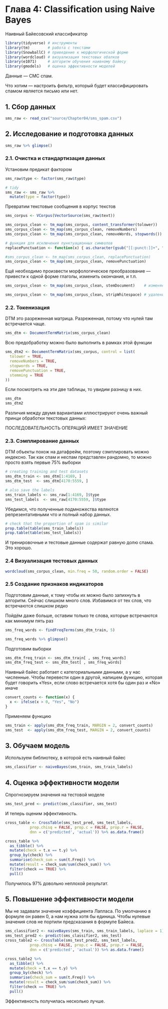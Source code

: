 # Глава 4: Classification using Naive Bayes

Наивный Байесовский классификатор

```r
library(tidyverse) # инструменты
library(tm)        # работа с текстами
library(SnowballC) # приведение к морфологической форме
library(wordcloud) # визуализация текстовых обалков
library(e1071)     # алгоритм обучения наивному байесу
library(gmodels)   # оценка эффективности моделей
```

Данные --- СМС спам.

Что хотим --- настроить фильтр, который будет классифицировать спамом является письмо или нет.

## 1. Сбор данных

```r
sms_raw <- read_csv("source/Chapter04/sms_spam.csv")
```

## 2. Исследование и подготовка данных


```r
sms_raw %>% glimpse()
```

### 2.1. Очистка и стандартизация данных

Установим предикат фактором
```r
sms_raw$type <- factor(sms_raw$type)

# tidy
sms_raw <- sms_raw %>% 
  mutate(type = factor(type))
```

Превратим текстовые сообщения в корпус текстов
```r
sms_corpus <- VCorpus(VectorSource(sms_raw$text))
```


```r
sms_corpus_clean <- tm_map(sms_corpus, content_transformer(tolower))   # Приведём все слова в нижний регистр
sms_corpus_clean <- tm_map(sms_corpus_clean, removeNumbers)            # Удаляем числа
sms_corpus_clean <- tm_map(sms_corpus_clean, removeWords, stopwords()) # Удаляем стопслова

# функция для исключения пунктуационных символов
replacePunctuation <- function(x) { as.character(gsub("[[:punct:]]+", " ", x)) }

#sms_corpus_clean <- tm_map(sms_corpus_clean, replacePunctuation)
sms_corpus_clean <- tm_map(sms_corpus_clean, removePunctuation)        # Удаляем пунктуацию
```

Ещё необходимо произвести морфологическое преобразование --- привести к одной форме глаголы, изменить окончания, и т.п.

```r
sms_corpus_clean <- tm_map(sms_corpus_clean, stemDocument)    # изменяем морфологическую форму слов

sms_corpus_clean <- tm_map(sms_corpus_clean, stripWhitespace) # удаление лишних пробелов
```


### 2.2. Токенизация

DTM это разреженная матрица. Разреженная, потому что нулей там встречается чаще.

```r
sms_dtm <- DocumentTermMatrix(sms_corpus_clean)
```

Всю предобработку можно было выполнить в рамках этой функции

```r
sms_dtm2 <- DocumentTermMatrix(sms_corpus, control = list(
  tolower = TRUE,
  removeNumbers = TRUE,
  stopwords = TRUE,
  removePunctuation = TRUE,
  stemming = TRUE
))
```

Если посмотреть на эти две таблицы, то увидим разницу в них.

```r
sms_dtm
sms_dtm2
```

Различия между двумя вариантами иллюстрируют очень важный принци обработки текстовых данных:

ПОСЛЕДОВАТЕЛЬНОСТЬ ОПЕРАЦИЙ ИМЕЕТ ЗНАЧЕНИЕ

### 2.3. Сэмплирование данных

DTM объекты похож на датафрейм, поэтому сэмплировать можно индексно.
Так как спам и неспам представлен рандомно, то можно просто взять первые 75% выборки

```r
# creating training and test datasets
sms_dtm_train <- sms_dtm[1:4169, ]
sms_dtm_test  <- sms_dtm[4170:5559, ]

# also save the labels
sms_train_labels <- sms_raw[1:4169, ]$type
sms_test_labels  <- sms_raw[4170:5559, ]$type
```

Убедимся, что полученные подмножества являются репрезентативными что и полный набор данных.


```r
# check that the proportion of spam is similar
prop.table(table(sms_train_labels))
prop.table(table(sms_test_labels))
```

И тренировочные и тестовые данные содержат равную долю спама. Это хорошо.

### 2.4 Визуализация тестовых данных

```r
wordcloud(sms_corpus_clean, min.freq = 50, random.order = FALSE)
```

### 2.5 Создание признаков индикаторов

Подготовим данные, к тому чтобы их можно было запихнуть в алгоритм.
Сейчас слишком много слов. Избавимся от тех слов, что встречаются слишком редко

Пойдём даже больше, оставим только те слова, которые встречаются как минимум пять раз

```r
sms_freq_words <- findFreqTerms(sms_dtm_train, 5)

sms_freq_words %>% glimpse()
```

Подготовим выборки

```r
sms_dtm_freq_train <- sms_dtm_train[ , sms_freq_words]
sms_dtm_freq_test <- sms_dtm_test[ , sms_freq_words]
```

Наивный байес работает с категориальными данными, а у нас численные.
Чтобы перевести один в другой, напишем функцию, которая будет говорить «Yes», если слово встречается хотя бы один раз и «No» иначе

```r
convert_counts <- function(x) {
  x <- ifelse(x > 0, "Yes", "No")
}
```

Применяем функцию

```r
sms_train <- apply(sms_dtm_freq_train, MARGIN = 2, convert_counts)
sms_test  <- apply(sms_dtm_freq_test, MARGIN = 2, convert_counts)
```

## 3. Обучаем модель

Используем библиотеку, в которой есть наивный байес

```r
sms_classifier <- naiveBayes(sms_train, sms_train_labels)
```

## 4. Оценка эффективности модели

Спрогнозируем значения на тестовой моделе

```r
sms_test_pred <- predict(sms_classifier, sms_test)
```

И теперь оценим эффективность.

```r
cross_table <- CrossTable(sms_test_pred, sms_test_labels,
           prop.chisq = FALSE, prop.c = FALSE, prop.r = FALSE,
           dnn = c('predicted', 'actual')) %>% as.data.frame()

cross_table %>% 
  as_tibble() %>% 
  mutate(check = t.x == t.y) %>% 
  group_by(check) %>% 
  summarise(check_sum = sum(t.Freq)) %>% 
  mutate(result = check_sum/sum(check_sum)) %>% 
  filter(check == TRUE) %>% 
  pull()
```

Получилось 97% довольно неплохой результат.

## 5. Повышение эффективности модели

Мы не задавали значение коэффициента Лапласа. По умолчанию в формуле он равен 0, а нам нужна хотя бы единица. Чтобы нулевые значения слов не портили предсказания в формуле Байеса.

```r
sms_classifier2 <- naiveBayes(sms_train, sms_train_labels, laplace = 1)
sms_test_pred2 <- predict(sms_classifier2, sms_test)
cross_table2 <- CrossTable(sms_test_pred2, sms_test_labels,
           prop.chisq = FALSE, prop.c = FALSE, prop.r = FALSE,
           dnn = c('predicted', 'actual')) %>% as.data.frame()

cross_table2 %>% 
  as_tibble() %>% 
  mutate(check = t.x == t.y) %>% 
  group_by(check) %>% 
  summarise(check_sum = sum(t.Freq)) %>% 
  mutate(result = check_sum/sum(check_sum)) %>% 
  filter(check == TRUE) %>% 
  pull()
```

Эффективность получилась несколько лучше.


